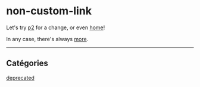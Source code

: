 # non-custom-link

Let's try [p2](/p2) for a change, or even [home](/)!

In any case, there's always [more](/custom/more).

<hr />

## Catégories

[deprecated](/custom/deprecated)
